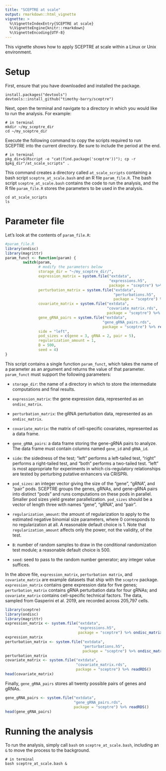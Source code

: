 ```yaml
---
title: "SCEPTRE at scale"
output: rmarkdown::html_vignette
vignette: >
  %\VignetteIndexEntry{SCEPTRE at scale}
  %\VignetteEngine{knitr::rmarkdown}
  %\VignetteEncoding{UTF-8}
---
```


This vignette shows how to apply SCEPTRE at scale within a Linux or Unix environment.

# Setup

First, ensure that you have downloaded and installed the package.

```
install.packages("devtools")
devtools::install_github("timothy-barry/sceptre")
```

Next, open the terminal and navigate to a directory in which you would like to run the analysis. For example:

```
# in terminal
mkdir ~/my_sceptre_dir
cd ~/my_sceptre_dir
```

Execute the following command to copy the scripts required to run SCEPTRE into the current directory. Be sure to include the period at the end.

```
# in terminal
pkg_dir=$(Rscript -e "cat(find.package('sceptre'))"); cp -r $pkg_dir"/at_scale_scripts" .
```

This command creates a directory called `at_scale_scripts` containing a bash script `sceptre_at_scale.bash` and an R file `param_file.R`. The bash script `sceptre_at_scale.bash` contains the code to run the analysis, and the R file `param_file.R` stores the parameters to be used in the analysis.

```
cd at_scale_scripts
ls
```

# Parameter file

Let's look at the contents of `param_file.R`:

```r
#param_file.R
library(ondisc)
library(magrittr)
param_funct <- function(param) {
        switch(param,
               # modify the parameters below
               storage_dir = "~/my_sceptre_dir/",
               expression_matrix = system.file("extdata",
                                               "expressions.h5",
                                               package = "sceptre") %>% ondisc_matrix(),
               perturbation_matrix = system.file("extdata",
                                                 "perturbations.h5",
                                                 package = "sceptre") %>% ondisc_matrix(),
               covariate_matrix = system.file("extdata",
                                              "covariate_matrix.rds",
                                              package = "sceptre") %>% readRDS(),
               gene_gRNA_pairs = system.file("extdata",
                                            "gene_gRNA_pairs.rds",
                                            package = "sceptre") %>% readRDS(),
               side = "left",
               pod_sizes = c(gene = 3, gRNA = 2, pair = 5),
               regularization_amount = 1,
               B = 500,
               seed = 4)
}
```

This script contains a single function `param_funct`, which takes the name of a parameter as an argument and returns the value of that parameter. `param_funct` must support the following parameters:

- `storage_dir`: the name of a directory in which to store the intermediate computations and final results.

- `expression_matrix`: the gene expression data, represented as an `ondisc_matrix`.

- `perturbation_matrix`: the gRNA perturbation data, represented as an `ondisc_matrix`.

- `covariate_matrix`: the matrix of cell-specific covariates, represented as a data frame.

- `gene_gRNA_pairs`: a data frame storing the gene-gRNA pairs to analyze. The data frame must contain columns named `gene_id` and `gRNA_id`.

- `side`: the sidedness of the test; "left" performs a left-tailed test, "right" performs a right-tailed test, and "both" performs a two-tailed test. "left" is most appropriate for experiments in which cis-regulatory relationships are tested by perturbing putative enhancers via CRISPRi.

- `pod_sizes`: an integer vector giving the size of the "gene", "gRNA", and "pair" pods. SCEPTRE groups the genes, gRNAs, and gene-gRNA pairs into distinct "pods" and runs computations on these pods in parallel. Smaller pod sizes yield greater parallelization. `pod_sizes` should be a vector of length three with names "gene", "gRNA", and "pair".

- `regularization_amount`: the amount of regularization to apply to the estimated negative binomial size parameters, where 0 corresponds to no regularization at all. A reasonable default choice is 1. Note that `regularization_amount` affects only the power, not the validity, of the test.

- `B`: number of random samples to draw in the conditional randomization test module; a reasonable default choice is 500.

- `seed`: seed to pass to the random number generator; any integer value suffices.

In the above file, `expression_matrix`, `perturbation matrix`, and `covariate_matrix` are example datasets that ship with the `sceptre` package. `expression_matrix` contains gene expression data for five genes; `perturbation_matrix` contains gRNA perturbation data for four gRNAs; and `covariate_matrix` contains cell-specific technical factors. The data, sampled from Gasperini et al. 2019, are recorded across 205,797 cells.

```r
library(sceptre)
library(ondisc)
library(magrittr)
expression_matrix <- system.file("extdata",
                                 "expressions.h5",
                                 package = "sceptre") %>% ondisc_matrix()
expression_matrix
perturbation_matrix <- system.file("extdata",
                                   "perturbations.h5",
                                   package = "sceptre") %>% ondisc_matrix()
perturbation_matrix
covariate_matrix <- system.file("extdata",
                                "covariate_matrix.rds",
                                package = "sceptre") %>% readRDS()
head(covariate_matrix)
```

Finally, `gene_gRNA_pairs` stores all twenty possible pairs of genes and gRNAs.

```r
gene_gRNA_pairs <- system.file("extdata",
                               "gene_gRNA_pairs.rds",
                               package = "sceptre") %>% readRDS()
head(gene_gRNA_pairs)
```

# Running the analysis

To run the analysis, simply call `bash` on `sceptre_at_scale.bash`, including an `&` to move the process to the background.

```
# in terminal
bash sceptre_at_scale.bash &
```

